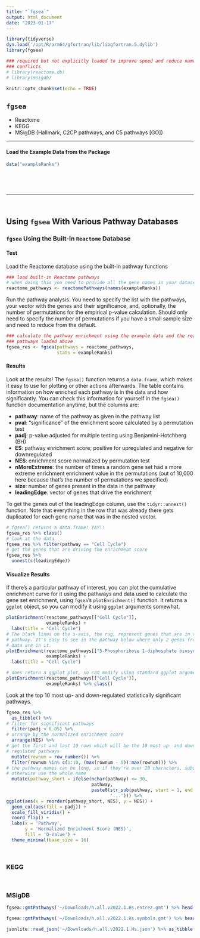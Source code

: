 ```yaml
---
title: "`fgsea`"
output: html_document
date: "2023-01-17"
---
```


```r
library(tidyverse)
dyn.load('/opt/R/arm64/gfortran/lib/libgfortran.5.dylib')
library(fgsea)

### required but not explicitly loaded to improve speed and reduce namespace 
### conflicts
# library(reactome.db)
# library(msigdb)

knitr::opts_chunk$set(echo = TRUE)
```

## `fgsea`

- Reactome
- KEGG
- MSigDB (Hallmark, C2CP pathways, and C5 pathways [GO])

---

#### Load the Example Data from the Package

```r
data("exampleRanks")
```

<br>
---
---
<br>

## Using `fgsea` With Various Pathway Databases

### `fgsea` Using the Built-In `Reactome` Database

#### Test

Load the Reactome database using the built-in pathway functions

```r
### load built-in Reactome pathways
# when doing this you need to provide all the gene names in your dataset
reactome_pathways <- reactomePathways(names(exampleRanks))
```

Run the pathway analysis. You need to specify the list with the pathways, your vector with the genes and their significance, and, optionally, the number of permutations for the empirical p-value calculation. Should only need to specify the number of permutations if you have a small sample size and need to reduce from the default.

```r
### calculate the pathway enrichment using the example data and the reactome
### pathways loaded above
fgsea_res <- fgsea(pathways = reactome_pathways, 
                   stats = exampleRanks)
```

#### Results

Look at the results! The `fgsea()` function returns a `data.frame`, which makes it easy to use for plotting or other actions afterwards. The table contains information on how enriched each pathway is in the data and how significantly. You can check this information for yourself in the `fgsea()` function documentation anytime, but the columns are:

- **pathway**: name of the pathway as given in the pathway list
- **pval**: "significance" of the enrichment score calculated by a permutation test
- **padj**: p-value adjusted for multiple testing using Benjamini-Hotchberg (BH)
- **ES**: pathway enrichment score; positive for upregulated and negative for downregulated
- **NES**: enrichment score normalized by permutation test
- **nMoreExtreme**: the number of times a random gene set had a more extreme enrichment enrichment value in the permutations (out of 10,000 here because that's the number of permutations we specified)
- **size**: number of genes present in the data in the pathway
- **leadingEdge**: vector of genes that drive the enrichment

To get the genes out of the leadingEdge column, use the `tidyr::unnest()` function. Note that everything in the row that was already there gets duplicated for each gene name that was in the nested vector.

```r
# fgsea() returns a data.frame! YAY!!
fgsea_res %>% class()
# look at the data
fgsea_res %>% filter(pathway == "Cell Cycle")
# get the genes that are driving the enrichment score
fgsea_res %>%
  unnest(c(leadingEdge))
```

#### Visualize Results

If there's a particular pathway of interest, you can plot the cumulative enrichment curve for it using the pathways and data used to calculate the gene set enrichment, using `fgsea`'s `plotEnrichment()` function. It returns a `ggplot` object, so you can modify it using `ggplot` arguments somewhat.

```r
plotEnrichment(reactome_pathways[["Cell Cycle"]],
               exampleRanks) +
  labs(title = "Cell Cycle")
# The black lines on the x-axis, the rug, represent genes that are in the 
# pathway. It's easy to see in the pathway below where only 2 genes from the 
# data are in it.
plotEnrichment(reactome_pathways[["5-Phosphoribose 1-diphosphate biosynthesis"]],
               exampleRanks) +
  labs(title = "Cell Cycle")

# does return a ggplot plot, so can modify using standard ggplot arguments
plotEnrichment(reactome_pathways[["Cell Cycle"]],
               exampleRanks) %>% class()
```

Look at the top 10 most up- and down-regulated statistically significant pathways.

```r
fgsea_res %>% 
  as_tibble() %>% 
# filter for significant pathways
  filter(padj < 0.05) %>% 
# arrange by the normalized enrichment score
  arrange(NES) %>% 
# get the first and last 10 rows which will be the 10 most up- and down- 
# regulated pathways
  mutate(rownum = row_number()) %>%
  filter(rownum %in% c(1:10, (max(rownum - 9)):max(rownum))) %>%
# the pathway names can be long, so if they're over 20 characters, subset them
# otherwise use the whole name
  mutate(pathway_short = ifelse(nchar(pathway) <= 30, 
                                pathway, 
                                paste0(str_sub(pathway, start = 1, end = 27), 
                                       '...'))) %>%
ggplot(aes(x = reorder(pathway_short, NES), y = NES)) +
  geom_col(aes(fill = padj)) +
  scale_fill_viridis() +
  coord_flip() +
  labs(x = 'Pathway', 
       y = 'Normalized Enrichment Score (NES)', 
       fill = 'Q-Value') +
  theme_minimal(base_size = 16)
```

<br>

### KEGG

<br>

### MSigDB

```r
fgsea::gmtPathways('~/Downloads/h.all.v2022.1.Hs.entrez.gmt') %>% head()

fgsea::gmtPathways('~/Downloads/h.all.v2022.1.Hs.symbols.gmt') %>% head()

jsonlite::read_json('~/Downloads/h.all.v2022.1.Hs.json') %>% as_tibble()
```





<br><br>

